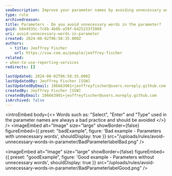 ```yaml
---
seoDescription: Improve your parameter names by avoiding unnecessary words like "Select" or "Enter" for clearer and more efficient data processing.
type: rule
archivedreason:
title: Parameters - Do you avoid unnecessary words in the parameter?
guid: b844935c-7c6b-4b0b-a59f-6425233f2089
uri: avoid-unnecessary-words-in-parameter
created: 2024-08-02T06:58:35.000Z
authors:
  - title: Jeoffrey Fischer
    url: https://ssw.com.au/people/jeoffrey-fischer
related:
- when-to-use-reporting-services
redirects: []

lastUpdated: 2024-08-02T06:58:35.000Z
lastUpdatedBy: Jeoffrey Fischer [SSW]
lastUpdatedByEmail: 106663901+jeoffreyfischer@users.noreply.github.com
createdBy: Jeoffrey Fischer [SSW]
createdByEmail: 106663901+jeoffreyfischer@users.noreply.github.com
isArchived: false
---
```


<introEmbed
  body={<>
Words such as: "Select", "Enter" and "Type" used in the parameter names are always a bad practice and should be avoided
  </>}
/>
<imageEmbed
  alt="Image"
  size="large"
  showBorder={false}
  figureEmbed={{
    preset: "badExample",
    figure: 'Bad example - Parameters with unnecessary words',
    shouldDisplay: true
  }}
  src="/uploads/rules/avoid-unnecessary-words-in-parameter/BadParameterlabelBad.png"
/>

<imageEmbed
  alt="Image"
  size="large"
  showBorder={false}
  figureEmbed={{
    preset: "goodExample",
    figure: 'Good example - Parameters without unnecessary words',
    shouldDisplay: true
  }}
  src="/uploads/rules/avoid-unnecessary-words-in-parameter/BadParameterlabelGood.png"
/>
